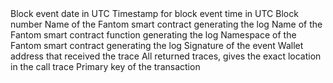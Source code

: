 <ParamField path="block_date">
Block event date in UTC
</ParamField>
<ParamField path="block_time">
Timestamp for block event time in UTC
</ParamField>
<ParamField path="block_number">
Block number
</ParamField>
<ParamField path="contract_name">
Name of the Fantom smart contract generating the log
</ParamField>
<ParamField path="function_name">
Name of the Fantom smart contract function generating the log
</ParamField>
<ParamField path="namespace">
Namespace of the Fantom smart contract generating the log
</ParamField>
<ParamField path="signature">
Signature of the event
</ParamField>
<ParamField path="to">
Wallet address that received the trace
</ParamField>
<ParamField path="trace_address">
All returned traces, gives the exact location in the call trace
</ParamField>
<ParamField path="tx_hash">
Primary key of the transaction
</ParamField>
